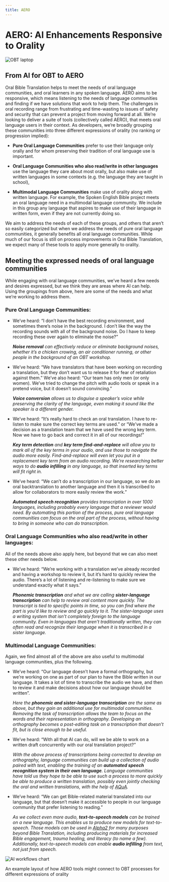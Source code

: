 ```yaml
---
title: AERO
---
```


# AERO: AI Enhancements Responsive to Orality

<div style={{ display: 'flex', justifyContent: 'center', alignItems: 'center' }}>
  <img src="/img/audio-laptop.jpg" alt="OBT laptop" style={{ width: '50%' }} />
</div>

## From AI for OBT to AERO

Oral Bible Translation helps to meet the needs of oral language communities, 
and oral learners in any spoken language. AERO aims to be responsive, 
which means listening to the needs of language communities and finding if we have solutions 
that work to help them. The challenges in oral recording range from frustrating and time-wasting 
to issues of safety and security that can prevent a project from moving forward at all. 
We’re looking to deliver a suite of tools (collectively called AERO), 
that meets oral language users in their context. 
As developers, we’re broadly grouping these communities into three different expressions of orality 
(no ranking or progression implied):

<ul>
    <li>
        <p>
            <b>Pure Oral Language Communities</b> prefer to use their language only orally and for whom 
            preserving their tradition of oral language use is important.
        </p>
    </li>
    <li>
        <p>
            <b>Oral Language Communities who also read/write in other languages</b> use the language 
            they care about most orally, but also make use of written languages in some contexts 
            (e.g. the language they are taught in school),
        </p>
    </li>
    <li>
        <p>
            <b>Multimodal Language Communities</b> make use of orality along with written language. 
            For example, the Spoken English Bible project meets an oral language need 
            in a multimodal language community.  We include in this group any language 
            that aspires to make use of their language in written form, even if they are not currently doing so.
        </p>
    </li>
</ul>

We aim to address the needs of each of these groups, and others that aren’t so easily categorized 
but when we address the needs of pure oral language communities, 
it generally benefits all oral language communities. 
While much of our focus is still on process improvements in Oral Bible Translation, 
we expect many of these tools to apply more generally to orality.

## Meeting the expressed needs of oral language communities

While engaging with oral language communities, we’ve heard a few needs and desires expressed, 
but  we think they are areas where AI can help. Using the groupings from above, 
here are some of the needs and what we’re working to address them. 


    
<h3>Pure Oral Language Communities:</h3>

<ul>
    <li>
        We’ve heard: “I don’t have the best recording environment, 
        and sometimes there’s noise in the background. 
        I don’t like the way the recording sounds with all of the background noise. 
        Do I have to keep recording these over again to eliminate the noise?” 
        <p class='primary-dark'><i>
            <b>Noise removal</b> can effectively reduce or eliminate background noises, 
            whether it’s a chicken crowing, an air conditioner running, 
            or other people in the background of an OBT workshop.
        </i></p>
    </li>
    <li>
        We’ve heard: “We have translators that have been working on recording a translation, 
        but they don’t want us to release it for fear of retaliation against them.” 
        We’ve also heard: “Our team has only men (or only women). 
        We’ve tried to change the pitch with audio tools or speak in a pretend voice, 
        but it doesn’t sound convincing.” 
        <p class='primary-dark'><i>
            <b>Voice conversion</b> allows us to disguise a speaker’s voice while preserving the clarity 
            of the language, even making it sound like the speaker is a different gender.
        </i></p>
    </li>
    <li>
        We’ve heard: “It’s really hard to check an oral translation. 
        I have to re-listen to make sure the correct key terms are used.” 
        or “We’ve made a decision as a translation team that we have used the wrong key term. 
        Now we have to go back and correct it in all of our recordings!”
        <p class='primary-dark'><i> 
            <b>Key term detection</b> and <b>key term find-and-replace</b> will allow you to mark 
            all of the key terms in your audio, and use those to navigate the audio more easily. 
            Find-and-replace will even let you put in a replacement key term from an audio recording. 
            We’re researching better ways to do <b>audio infilling</b> in any language, 
            so that inserted key terms will fit right in.
        </i></p>
    </li>
    <li>
        We’ve heard: “We can’t do a transcription in our language, 
        so we do an oral backtranslation to another language 
        and then it is transcribed to allow for collaborators to more easily review the work.”
        <p class='primary-dark'><i> 
            <b>Automated speech recognition</b> provides transcription in over 1000 languages, 
            including probably every language that a reviewer would need. 
            By automating this portion of the process, pure oral language communities can focus 
            on the oral part of the process, without having to bring in someone who can do transcription.
        </i></p>
    </li>
</ul>

<h3>Oral Language Communities who also read/write in other languages:</h3>

All of the needs above also apply here, but beyond that we can also meet these other needs below.

<ul>
    <li>
        We’ve heard: “We’re working with a translation we’ve already recorded and having a workshop 
        to review it, but it’s hard to quickly review the audio. 
        There’s a lot of listening and re-listening to make sure we understand exactly what it says.” 
        <p class='primary-dark'><i>  
            <b>Phonemic transcription</b> and what we are calling <b>sister-language transcription</b> 
            can help to review oral content more quickly. The transcript is tied to specific points in time, 
            so you can find where the part is you’d like to review and go quickly to it. 
            The sister-language uses a writing system that isn’t completely foreign to the language community. 
            Even in languages that aren’t traditionally written, 
            they can often read and recognize their language when it is transcribed in a sister language.
        </i></p>
    </li>
</ul>

<h3>Multimodal Language Communities:</h3>

Again, we find almost all of the above are also useful to multimodal language communities, plus the following.

<ul>
    <li>
        We’ve heard: “Our language doesn’t have a formal orthography, but we’re working on one 
        as part of our plan to have the Bible written in our language. 
        It takes a lot of time to transcribe the audio we have, and then to review it and make decisions 
        about how our language should be written”. 
        <p class='primary-dark'><i>
            Here the <b>phonemic and sister-language transcription</b> are the same as above, 
            but they gain an additional use for multimodal communities. 
            Removing the task of transcription allows the team to focus on the words 
            and their representation in orthography. Developing an orthography becomes 
            a post-editing task on a transcription that doesn’t fit, but is close enough to be useful.
        </i></p>
    </li>
    <li>
        We’ve heard: “With all that AI can do, will we be able to work on a written draft 
        concurrently with our oral translation project?” 
        <p class='primary-dark'><i>
            With the above process of transcriptions being corrected to develop an orthography, 
            language communities can build up a collection of audio paired with text, 
            enabling the training of an <b>automated speech recognition system in their own language</b>. 
            Language communities have told us they hope to be able to use such a process 
            to more quickly be able to produce a written translation, 
            possibly even jointly checking the oral and written translations, with the help 
            of <u><a href="/projects/AQuA" target="_blank">AQuA</a></u>.
        </i></p>
    </li>
    <li>
        We’ve heard: “We can get Bible-related material translated into our language, 
        but that doesn’t make it accessible to people in our language community 
        that prefer listening to reading.” 
        <p class='primary-dark'><i>
            As we collect even more audio, <b>text-to-speech models</b> can be trained on a new language. 
            This enables us to produce new models for text-to-speech. 
            Those models can be used 
            in <u><a href="/projects/alpha2" target="_blank">Alpha2</a></u> for 
            many purposes beyond Bible Translation, 
            including producing materials for increased Bible engagement, trauma healing, 
            and literacy (to name a few). Additionally, 
            text-to-speech models can enable <b>audio infilling</b> from text, not just from speech.
        </i></p>
    </li>
</ul>

<div style={{ display: 'flex', justifyContent: 'center', alignItems: 'center' }}>
  <img src="/img/AI_workflows_brighter.drawio(1).png" alt="AI workflows chart" style={{ width: '80%', marginBottom: '10px' }} />
</div>

<p class="caption">
    An example layout of how AERO tools might connect to OBT processes for different expressions of orality
</p>

